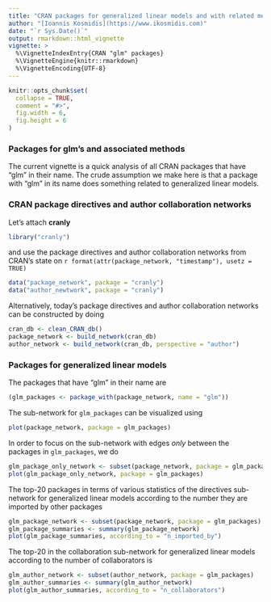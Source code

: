 ```yaml
---
title: "CRAN packages for generalized linear models and with related methods"
author: "[Ioannis Kosmidis](https://www.ikosmidis.com)"
date: "`r Sys.Date()`"
output: rmarkdown::html_vignette
vignette: >
  %\VignetteIndexEntry{CRAN "glm" packages}
  %\VignetteEngine{knitr::rmarkdown}
  %\VignetteEncoding{UTF-8}
---
```


```r
knitr::opts_chunk$set(
  collapse = TRUE,
  comment = "#>",
  fig.width = 6,
  fig.height = 6
)
```

### Packages for glm's and associated methods
The current vignette is a quick analysis of all CRAN packages that have "glm" in their name. The crude assumption we make here is that a package with "glm" in its name does something related to generalized linear models.

### CRAN package directives and author collaboration networks

Let's attach **cranly**
```r
library("cranly")
```
and use the package directives and author collaboration networks from CRAN's state on `r format(attr(package_network, "timestamp"), usetz = TRUE)`
```r
data("package_network", package = "cranly")
data("author_newtwork", package = "cranly")
```
Alternatively, today's package directives and author collaboration networks can be constructed by doing 
```r
cran_db <- clean_CRAN_db()
package_network <- build_network(cran_db)
author_network <- build_network(cran_db, perspective = "author")
```


### Packages for generalized linear models

The packages that have "glm" in their name are
```r
(glm_packages <- package_with(package_network, name = "glm"))
```

The sub-network for `glm_packages` can be visualized using
```r
plot(package_network, package = glm_packages)
```
In order to focus on the sub-network with edges *only* between the packages in `glm_packages`, we do
```r
glm_package_only_network <- subset(package_network, package = glm_packages, only = TRUE)
plot(glm_package_only_network, package = glm_packages)
```

The top-20 packages in terms of various statistics of the directives sub-network for generalized linear models according to the number they are imported by other packages
```r
glm_package_network <- subset(package_network, package = glm_packages)
glm_package_summaries <- summary(glm_package_network)
plot(glm_package_summaries, according_to = "n_imported_by")
```

The top-20 in the collaboration sub-network for generalized linear models according to the number of collaborators is
```r
glm_author_network <- subset(author_network, package = glm_packages)
glm_author_summaries <- summary(glm_author_network)
plot(glm_author_summaries, according_to = "n_collaborators")
```
